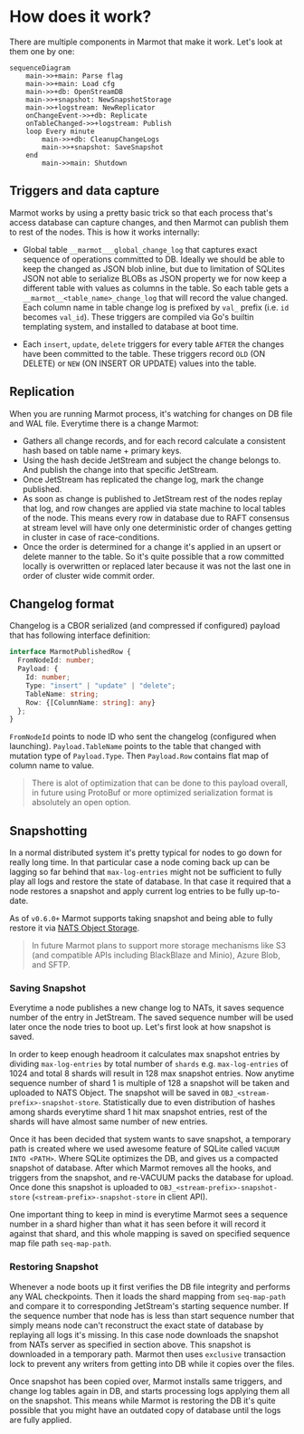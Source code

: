 # How does it work?

There are multiple components in Marmot that make it work. Let's look at them one by one: 

```mermaid
sequenceDiagram
    main->>+main: Parse flag
    main->>+main: Load cfg
    main->>+db: OpenStreamDB
    main->>+snapshot: NewSnapshotStorage
    main->>+logstream: NewReplicator
    onChangeEvent->>+db: Replicate
    onTableChanged->>+logstream: Publish    
    loop Every minute
        main->>+db: CleanupChangeLogs
        main->>+snapshot: SaveSnapshot
    end
        main->>main: Shutdown
```

## Triggers and data capture

Marmot works by using a pretty basic trick so that each process that's access database can capture changes,
and then Marmot can publish them to rest of the nodes. This is how it works internally:

- Global table `__marmot___global_change_log` that captures exact sequence of operations committed to DB.
  Ideally we should be able to keep the changed as JSON blob inline, but due to limitation of SQLites
  JSON not able to serialize BLOBs as JSON property we for now keep a different table with values as
  columns in the table. So each table gets a `__marmot__<table_name>_change_log` that will record
  the value changed. Each column name in table change log is prefixed by `val_` prefix (i.e. `id`
  becomes `val_id`). These triggers are compiled via Go's builtin templating system, and installed
  to database at boot time.
  
- Each `insert`, `update`, `delete` triggers for every table `AFTER` the changes have been
  committed to the table. These triggers record `OLD` (ON DELETE) or `NEW` (ON INSERT OR 
  UPDATE) values into the table.

## Replication

When you are running Marmot process, it's watching for changes on DB file and WAL file. Everytime there is a change
Marmot:

- Gathers all change records, and for each record calculate a consistent hash based on table name + primary keys.
- Using the hash decide JetStream and subject the change belongs to. And publish the change into that specific JetStream.
- Once JetStream has replicated the change log, mark the change published.
- As soon as change is published to JetStream rest of the nodes replay that log, and row changes are applied via state machine
  to local tables of the node. This means every row in database due to RAFT consensus at stream level will have only one 
  deterministic order of changes getting in cluster in case of race-conditions.
- Once the order is determined for a change it's applied in an upsert or delete manner to the table. So it's quite
  possible that a row committed locally is overwritten or replaced later because it was not the last one
  in order of cluster wide commit order.
  
## Changelog format

Changelog is a CBOR serialized (and compressed if configured) payload that has following interface definition:

```typescript
interface MarmotPublishedRow {
  FromNodeId: number;
  Payload: {
    Id: number;
    Type: "insert" | "update" | "delete";
    TableName: string;
    Row: {[ColumnName: string]: any}
  };
}
```

`FromNodeId` points to node ID who sent the changelog (configured when launching).
`Payload.TableName` points to the table that changed with mutation type of
`Payload.Type`. Then `Payload.Row` contains flat map of column
name to value.

> There is alot of optimization that can be done to this payload overall, in future using
> ProtoBuf or more optimized serialization format is absolutely an open option.

## Snapshotting

In a normal distributed system it's pretty typical for nodes to go down for really long time. In that particular
case a node coming back up can be lagging so far behind that `max-log-entries` might not be sufficient to
fully play all logs and restore the state of database. In that case it required that a node restores a
snapshot and apply current log entries to be fully up-to-date.

As of `v0.6.0+` Marmot supports taking snapshot and being able to fully restore it via
[NATS Object Storage](https://docs.nats.io/using-nats/developer/develop_jetstream/object).

 > In future Marmot plans to support more storage mechanisms like S3 (and compatible APIs including BlackBlaze
 > and Minio), Azure Blob, and SFTP.

### Saving Snapshot
Everytime a node publishes a new change log to NATs, it saves sequence number of the entry in JetStream. The saved
sequence number will be used later once the node tries to boot up. Let's first look at how snapshot is saved.

In order to keep enough headroom it calculates max snapshot entries by dividing `max-log-entries` by total number
of `shards` e.g. `max-log-entries` of 1024 and total 8 shards will result in 128 max snapshot entries. Now anytime
sequence number of shard 1 is multiple of 128 a snapshot will be taken and uploaded to NATS Object. The snapshot
will be saved in `OBJ_<stream-prefix>-snapshot-store`. Statistically due to even distribution of hashes among shards
everytime shard 1 hit max snapshot entries, rest of the shards will have almost same number of new entries.

Once it has been decided that system wants to save snapshot, a temporary path is created where we used awesome feature
of SQLite called `VACUUM INTO <PATH>`. Where SQLite optimizes the DB, and gives us a compacted snapshot of database.
After which Marmot removes all the hooks, and triggers from the snapshot, and re-VACUUM packs the database for upload.
Once done this snapshot is uploaded to `OBJ_<stream-prefix>-snapshot-store` (`<stream-prefix>-snapshot-store` in
client API).

One important thing to keep in mind is everytime Marmot sees a sequence number in a shard higher than what it
has seen before it will record it against that shard, and this whole mapping is saved on specified sequence
map file path `seq-map-path`.


### Restoring Snapshot
Whenever a node boots up it first verifies the DB file integrity and performs any WAL checkpoints. Then it loads the
shard mapping from `seq-map-path` and compare it to corresponding JetStream's starting sequence number. If the
sequence number that node has is less than start sequence number that simply means node can't reconstruct the
exact state of database by replaying all logs it's missing. In this case node downloads the snapshot from
NATs server as specified in section above. This snapshot is downloaded in a temporary path. Marmot then
uses `exclusive` transaction lock to prevent any writers from getting into DB while it copies over
the files.

Once snapshot has been copied over, Marmot installs same triggers, and change log tables again in DB, and starts
processing logs applying them all on the snapshot. This means while Marmot is restoring the DB it's quite
possible that you might have an outdated copy of database until the logs are fully applied.
